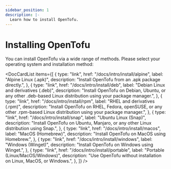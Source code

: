 ```yaml
---
sidebar_position: 1
description: |-
  Learn how to install OpenTofu.
---
```



# Installing OpenTofu

You can install OpenTofu via a wide range of methods. Please select your operating system and installation method:

<DocCardList
    items={[
        {
            type: "link",
            href: "/docs/intro/install/alpine",
            label: "Alpine Linux (.apk)",
            description:
                "Install OpenTofu from an .apk package directly.",
        },
        {
            type: "link",
            href: "/docs/intro/install/deb",
            label: "Debian Linux and derivatives (.deb)",
            description:
                "Install OpenTofu on Debian, Ubuntu, or any other .deb-based Linux distribution using your package manager.",
        },
        {
            type: "link",
            href: "/docs/intro/install/rpm",
            label: "RHEL and derivatives (.rpm)",
            description:
                "Install OpenTofu on RHEL, Fedora, openSUSE, or any other .rpm-based Linux distribution using your package manager.",
        },
        {
            type: "link",
            href: "/docs/intro/install/snap",
            label: "Ubuntu Linux (Snap)",
            description:
                "Install OpenTofu on Ubuntu, Manjaro, or any other Linux distribution using Snap.",
        },
        {
            type: "link",
            href: "/docs/intro/install/macos",
            label: "MacOS (Homebrew)",
            description:
                "Install OpenTofu on MacOS using Homebrew.",
        },
        {
            type: "link",
            href: "/docs/intro/install/windows",
            label: "Windows (Winget)",
            description:
                "Install OpenTofu on Windows using Winget.",
        },
        {
            type: "link",
            href: "/docs/intro/install/portable",
            label: "Portable (Linux/MacOS/Windows)",
            description:
                "Use OpenTofu without installation on Linux, MacOS, or Windows.",
        },
    ]}
/>
